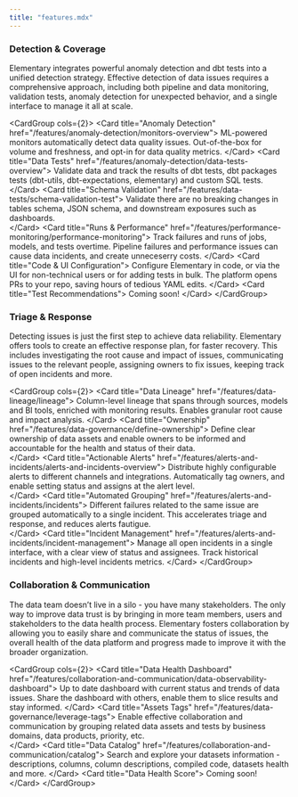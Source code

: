 ```yaml
---
title: "features.mdx"
---
```



### Detection & Coverage

Elementary integrates powerful anomaly detection and dbt tests into a unified detection strategy.
Effective detection of data issues requires a comprehensive approach,
including both pipeline and data monitoring, validation tests,
anomaly detection for unexpected behavior, and a single interface to manage it all at scale.

&lt;CardGroup cols={2}&gt;
  &lt;Card title="Anomaly Detection" href="/features/anomaly-detection/monitors-overview"&gt;
    ML-powered monitors automatically detect data quality issues.
    Out-of-the-box for volume and freshness, and opt-in for data quality metrics.
  &lt;/Card&gt;
  &lt;Card title="Data Tests" href="/features/anomaly-detection/data-tests-overview"&gt;
    Validate data and track the results of dbt tests, dbt packages tests (dbt-utils, dbt-expectations, elementary) and custom SQL tests.  
  &lt;/Card&gt;
  &lt;Card title="Schema Validation" href="/features/data-tests/schema-validation-test"&gt;
    Validate there are no breaking changes in tables schema, JSON schema, and downstream exposures such as dashboards.  
  &lt;/Card&gt;
  &lt;Card title="Runs & Performance" href="/features/performance-monitoring/performance-monitoring"&gt;
    Track failures and runs of jobs, models, and tests overtime.
    Pipeline failures and performance issues can cause data incidents, and create unneceserry costs.
  &lt;/Card&gt;
  &lt;Card title="Code & UI Configuration"&gt;
    Configure Elementary in code, or via the UI for non-technical users or for adding tests in bulk.
    The platform opens PRs to your repo, saving hours of tedious YAML edits.
  &lt;/Card&gt;
  &lt;Card title="Test Recommendations"&gt;
    Coming soon!
  &lt;/Card&gt;
&lt;/CardGroup&gt;

### Triage & Response

Detecting issues is just the first step to achieve data reliability.
Elementary offers tools to create an effective response plan, for faster recovery.
This includes investigating the root cause and impact of issues, communicating issues to the relevant people, assigning owners to fix issues, keeping track of open incidents and more.

&lt;CardGroup cols={2}&gt;
  &lt;Card title="Data Lineage" href="/features/data-lineage/lineage"&gt;
    Column-level lineage that spans through sources, models and BI tools, enriched with monitoring results. Enables granular root cause and impact analysis. 
  &lt;/Card&gt;
  &lt;Card title="Ownership" href="/features/data-governance/define-ownership"&gt;
    Define clear ownership of data assets and enable owners to be informed and accountable for the health and status of their data.   
  &lt;/Card&gt;
  &lt;Card title="Actionable Alerts" href="/features/alerts-and-incidents/alerts-and-incidents-overview"&gt;
    Distribute highly configurable alerts to different channels and integrations. 
    Automatically tag owners, and enable setting status and assigns at the alert level.  
  &lt;/Card&gt;
  &lt;Card title="Automated Grouping" href="/features/alerts-and-incidents/incidents"&gt;
    Different failures related to the same issue are grouped automatically to a single incident.
    This accelerates triage and response, and reduces alerts fautigue.  
  &lt;/Card&gt;
  &lt;Card title="Incident Management" href="/features/alerts-and-incidents/incident-management"&gt;
    Manage all open incidents in a single interface, with a clear view of status and assignees.
    Track historical incidents and high-level incidents metrics. 
  &lt;/Card&gt;
&lt;/CardGroup&gt;

### Collaboration & Communication

The data team doesn’t live in a silo - you have many stakeholders.
The only way to improve data trust is by bringing in more team members, users and stakeholders to the data health process.
Elementary fosters collaboration by allowing you to easily share and communicate the status of issues,
the overall health of the data platform and progress made to improve it with the broader organization.

&lt;CardGroup cols={2}&gt;
  &lt;Card title="Data Health Dashboard" href="/features/collaboration-and-communication/data-observability-dashboard"&gt;
    Up to date dashboard with current status and trends of data issues. 
    Share the dashboard with others, enable them to slice results and stay informed.
  &lt;/Card&gt;
  &lt;Card title="Assets Tags" href="/features/data-governance/leverage-tags"&gt;
    Enable effective collaboration and communication by grouping related data assets and tests by business domains, data products, priority, etc.   
  &lt;/Card&gt;
  &lt;Card title="Data Catalog" href="/features/collaboration-and-communication/catalog"&gt;
    Search and explore your datasets information - descriptions, columns, column descriptions, compiled code, datasets health and more.
  &lt;/Card&gt;
  &lt;Card title="Data Health Score"&gt;
    Coming soon!
  &lt;/Card&gt;
&lt;/CardGroup&gt;